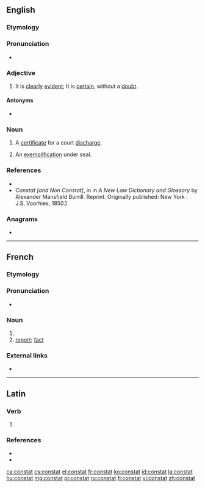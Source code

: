 ==English==

===Etymology===
{{etyl|la|en}} {{m|la|cōnstat}}

===Pronunciation===
* {{a|UK}} {{IPA|/ˈkɒnstat/|lang=en}}

===Adjective===
{{en-adj|-}}

# {{lb|en|legal|religion|science}} It is [[clear]]ly [[evident]]; It is [[certain]], without a [[doubt]].

====Antonyms====
* {{l|en|non constat}}

===Noun===
{{en-noun}}

# {{lb|en|legal}} A [[certificate]] for a court [[discharge]].
# {{lb|en|legal}} An [[exemplification]] under seal.

===References===
* {{R:Webster 1913|constat}}
* ''Constat [and Non Constat]'', in in ''A New Law Dictionary and Glossary'' by Alexander Mansfield Burrill. Reprint. Originally published: New York : J.S. Voorhies, 1850.[http://books.google.com/books?id=DeQYXYMBtwgC&pg=PA110&lpg=PA110&dq=atpatruus&source=web&ots=CS4in-556J&sig=rR7Y8zx6YSZjwzjWoQ9ShcYT7Qc#PPA268,M1]

===Anagrams===
* {{l|en|octants}}

----

==French==

===Etymology===
{{etyl|la|fr}} {{m|la|cōnstat}}

===Pronunciation===
* {{IPA|/kɔ̃.sta/|lang=fr}}

===Noun===
{{fr-noun|m}}
# {{l|en|constat}}
# [[report]]; [[fact]]

===External links===
* {{R:TLFi}}

----

==Latin==

===Verb===
{{la-verb-form|cōnstat}}

# {{inflection of|cōnstō||3|s|pres|actv|indc|lang=la}}

===References===
* {{R:L&S}}
* {{R:Elementary Lewis}}

[[ca:constat]]
[[cs:constat]]
[[el:constat]]
[[fr:constat]]
[[ko:constat]]
[[id:constat]]
[[la:constat]]
[[hu:constat]]
[[mg:constat]]
[[pl:constat]]
[[ru:constat]]
[[fi:constat]]
[[vi:constat]]
[[zh:constat]]